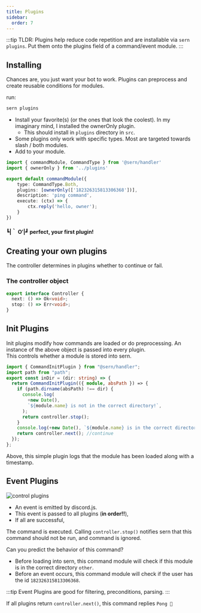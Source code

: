 ```yaml
---
title: Plugins
sidebar:
  order: 7
---
```


:::tip
TLDR: Plugins help reduce code repetition and are installable via `sern plugins`. Put them onto the plugins field of a command/event module.
:::

## Installing

Chances are, you just want your bot to work. Plugins can preprocess and create reusable conditions for modules.

run:

```sh
sern plugins
```

- Install your favorite(s) (or the ones that look the coolest). In my imaginary mind, I installed the ownerOnly plugin.
  - This should install in `plugins` directory in `src`.
- Some plugins only work with specific types. Most are targeted towards slash / both modules.
- Add to your module.

```ts
import { commandModule, CommandType } from '@sern/handler'
import { ownerOnly } from '../plugins'

export default commandModule({
    type: CommandType.Both,
    plugins: [ownerOnly(['182326315813306368'])],
    description: 'ping command',
    execute: (ctx) => {
        ctx.reply('hello, owner');
    }
})
```

#### ┗|｀ O′|┛ perfect, your first plugin!

## Creating your own plugins

The controller determines in plugins whether to continue or fail.

### The controller object

```typescript
export interface Controller {
  next: () => Ok<void>;
  stop: () => Err<void>;
}
```

## Init Plugins

Init plugins modify how commands are loaded or do preprocessing.
An instance of the above object is passed into every plugin. <br />
This controls whether a module is stored into sern. <br />

```typescript
import { CommandInitPlugin } from "@sern/handler";
import path from "path";
export const inDir = (dir: string) => {
  return CommandInitPlugin(({ module, absPath }) => {
    if (path.dirname(absPath) !== dir) {
      console.log(
        +new Date(),
        `${module.name} is not in the correct directory!`,
      );
      return controller.stop();
    }
    console.log(+new Date(), `${module.name} is in the correct directory!`);
    return controller.next(); //continue
  });
};
```

Above, this simple plugin logs that the module has been loaded along with a timestamp. <br />

## Event Plugins


<Image src={eventPlugins} alt="control plugins" />

- An event is emitted by discord.js.
- This event is passed to all plugins (**in order!!**),
- If all are successful,

The command is executed. Calling `controller.stop()` notifies sern that this command should not be run,
and command is ignored.

Can you predict the behavior of this command?

- Before loading into sern, this command module will check if this module is in the correct directory `other`.
- Before an event occurs, this command module will check if the user has the id `182326315813306368`.

:::tip
Event Plugins are good for filtering, preconditions, parsing.
:::

If all plugins return `controller.next()`, this command replies `Pong 🏓`
